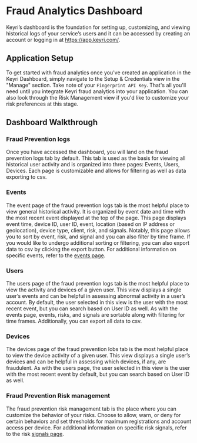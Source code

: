 # Fraud Analytics Dashboard

Keyri’s dashboard is the foundation for setting up, customizing, and viewing historical logs of your service’s users and it can be accessed by creating an account or logging in at https://app.keyri.com/.

## Application Setup

To get started with fraud analytics once you've created an application in the Keyri Dashboard, simply navigate to the Setup & Credentials view in the "Manage" section. Take note of your `Fingerprint API Key`. That's all you'll need until you integrate Keyri fraud analytics into your application. You can also look through the Risk Management view if you'd like to customize your risk preferences at this stage.

## Dashboard Walkthrough

### Fraud Prevention logs

Once you have accessed the dashboard, you will land on the fraud prevention logs tab by default. This tab is used as the basis for viewing all historical user activity and is organized into three pages: Events, Users, Devices. Each page is customizable and allows for filtering as well as data exporting to csv.

### Events

The event page of the fraud prevention logs tab is the most helpful place to view general historical activity. It is organized by event date and time with the most recent event displayed at the top of the page. This page displays event time, device ID, user ID, event, location (based on IP address or geolocation), device type, client, risk, and signals. Notably, this page allows you to sort by event, risk, and signal and you can also filter by time frame. If you would like to undergo additional sorting or filtering, you can also export data to csv by clicking the export button. For additional information on specific events, refer to the [events page](/fraud-prevention/events).

### Users

The users page of the fraud prevention logs tab is the most helpful place to view the activity and devices of a given user. This view displays a single user’s events and can be helpful in assessing abnormal activity in a user’s account. By default, the user selected in this view is the user with the most recent event, but you can search based on User ID as well. As with the events page, events, risks, and signals are sortable along with filtering for time frames. Additionally, you can export all data to csv.

### Devices

The devices page of the fraud prevention lobs tab is the most helpful place to view the device activity of a given user. This view displays a single user’s devices and can be helpful in assessing which devices, if any, are fraudulent. As with the users page, the user selected in this view is the user with the most recent event by default, but you can search based on User ID as well.

### Fraud Prevention Risk management

The fraud prevention risk management tab is the place where you can customize the behavior of your risks. Choose to allow, warn, or deny for certain behaviors and set thresholds for maximum registrations and account access per device. For additional information on specific risk signals, refer to the risk [signals page](/fraud-prevention/risk-signals).
